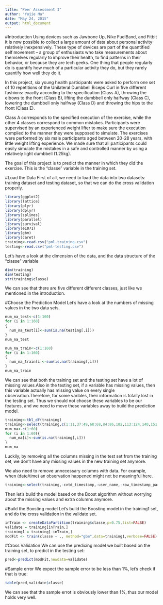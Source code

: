 ```yaml
---
title: "Peer Assessment I"
author: "Yujie Ma"
date: "May 24, 2015"
output: html_document
---
```


#Introduction
Using devices such as Jawbone Up, Nike FuelBand, and Fitbit it is now possible to collect a large amount of data about personal activity relatively inexpensively. These type of devices are part of the quantified self movement – a group of enthusiasts who take measurements about themselves regularly to improve their health, to find patterns in their behavior, or because they are tech geeks. One thing that people regularly do is quantify how much of a particular activity they do, but they rarely quantify how well they do it. 

In this project, six young health participants were asked to perform one set of 10 repetitions of the Unilateral Dumbbell Biceps Curl in five different fashions: exactly according to the specification (Class A), throwing the elbows to the front (Class B), lifting the dumbbell only halfway (Class C), lowering the dumbbell only halfway (Class D) and throwing the hips to the front (Class E).

Class A corresponds to the specified execution of the exercise, while the other 4 classes correspond to common mistakes. Participants were supervised by an experienced weight lifter to make sure the execution complied to the manner they were supposed to simulate. The exercises were performed by six male participants aged between 20-28 years, with little weight lifting experience. We made sure that all participants could easily simulate the mistakes in a safe and controlled manner by using a relatively light dumbbell (1.25kg).

The goal of this project is to predict the manner in which they did the exercise. This is the "classe" variable in the training set. 

#Load the Data
First of all, we need to load the data into two datasets: training dataset and testing dataset, so that we can do the cross validation properly.

```r
library(ggplot2)
library(lattice)
library(plyr)
library(dplyr)
library(splines)
library(parallel)
library(survival)
library(e1071)
library(gbm)
library(caret)
training<-read.csv("pml-training.csv")
testing<-read.csv("pml-testing.csv")
```

Let's have a look at the dimension of the data, and the data structure of the "classe" variable
```r
dim(training)
dim(testing)
str(training$classe)
```
We can see that there are five different different classes, just like we mentioned in the introduction.

#Choose the Prediction Model
Let's have a look at the numbers of missing values in the two data sets.
```r
num_na_test<-c(1:160)
for (i in 1:160)
{
  num_na_test[i]<-sum(is.na(testing[,i]))
}
num_na_test

num_na_train<-c(1:160)
for (i in 1:160)
{
  num_na_train[i]<-sum(is.na(training[,i]))
}
num_na_train
```
We can see that both the training set and the testing set have a lot of missing values.Also in the testing set, if a variable has missing values, then this variable actually has missing value on every single observation.Therefore, for some varibles, their information is totally lost in the testing set. 
Thus we should not choose these variables to be our features, and we need to move these variables away to build the prediction model. 
```r
training<-tbl_df(training)
training<-select(training,c(1:11,37:49,60:68,84:86,102,113:124,140,151:160))
num_na<-c(1:60)
for (i in 1:60){
  num_na[i]<-sum(is.na(training[,i]))
}
num_na
```
Luckily, by removing all the columns missing in the test set from the training set, we don't have any missing values in the new training set anymore. 

We also need to remove unnecessary columns with data.  For example,  when (date/time) an observation happened might not be meaningful here. 
```r
training<-select(training,-cvtd_timestamp,-user_name,-raw_timestamp_part_1,raw_timestamp_part_2,-num_window)
```

Then let's build the model based on the Boost algorithm without worrying about the missing values and extra columns anymore.

#Build the Boosting model
Let's build the Boosting model in the training1 set, and do the cross validation in the validate set.
```r
inTrain <- createDataPartition(training$classe,p=0.75,list=FALSE)
validate = training[inTrain,]
training1 = training[-inTrain,]
modFit <- train(classe ~ ., method="gbm",data=training1,verbose=FALSE)
```

#Cross Validation
We can use the predicing model we built based on the training set, to predict in the testing set:
```r
pred<-predict(modFit,newdata=validate)
```

#Sample error
We expect the sample error to be less than 1%, let's check if that is true:
```r
table(pred,validate$classe)
```
We can see that the sample errot is obviously lower than 1%, thus our model holds very well.
